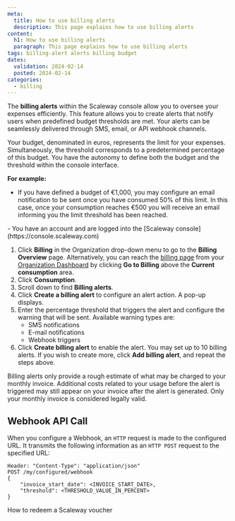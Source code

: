 ```yaml
---
meta:
  title: How to use billing alerts
  description: This page explains how to use billing alerts
content:
  h1: How to use billing alerts
  paragraph: This page explains how to use billing alerts
tags: billing-alert alerts billing budget 
dates:
  validation: 2024-02-14
  posted: 2024-02-14
categories:
  - billing
---
```


The **billing alerts** within the Scaleway console allow you to oversee your expenses efficiently. This feature allows you to create alerts that notify users when predefined budget thresholds are met. Your alerts can be seamlessly delivered through SMS, email, or API webhook channels.

Your budget, denominated in euros, represents the limit for your expenses. Simultaneously, the threshold corresponds to a predetermined percentage of this budget. You have the autonomy to define both the budget and the threshold within the console interface.

**For example:**

  - If you have defined a budget of €1,000, you may configure an email notification to be sent once you have consumed 50% of this limit. In this case, once your consumption reaches €500 you will receive an email informing you the limit threshold has been reached.

<Macro id="iam-requirements" />
 
<Message type="requirement">
  - You have an account and are logged into the [Scaleway console](https://console.scaleway.com)
</Message>


1. Click **Billing** in the Organization drop-down menu to go to the **Billing Overview** page.
    <Message type="tip">
      Alternatively, you can reach the [billing page](https://console.scaleway.com/organization/billing) from your [Organization Dashboard](https://console.scaleway.com/organization) by clicking **Go to Billing** above the **Current consumption** area.
    </Message>
2. Click **Consumption**.
3. Scroll down to find **Billing alerts**.
4. Click **Create a billing alert** to configure an alert action. A pop-up displays.
5. Enter the percentage threshold that triggers the alert and configure the warning that will be sent.
    Available warning types are: 
    * SMS notifications
    * E-mail notifications
    * Webhook triggers
6. Click **Create billing alert** to enable the alert.
    You may set up to 10 billing alerts. If you wish to create more, click **Add billing alert**, and repeat the steps above.

  <Message type="important">
      Billing alerts only provide a rough estimate of what may be charged to your monthly invoice. Additional costs related to your usage before the alert is triggered may still appear on your invoice after the alert is generated. Only your monthly invoice is considered legally valid.
    </Message>
    
## Webhook API Call

When you configure a Webhook, an `HTTP` request is made to the configured URL. It transmits the following information as an `HTTP POST` request to the specified URL:

```
Header: "Content-Type": "application/json"
POST /my/configured/webhook
{
    "invoice_start_date": <INVOICE_START_DATE>,
    "threshold": <THRESHOLD_VALUE_IN_PERCENT>
}
```


<Navigation title="See also">
  <PreviousButton to="/console/billing/how-to/redeem-voucher-code">How to redeem a Scaleway voucher</PreviousButton>
</Navigation>
